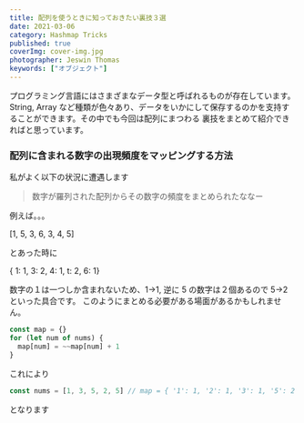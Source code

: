 ```yaml
---
title: 配列を使うときに知っておきたい裏技３選
date: 2021-03-06
category: Hashmap Tricks
published: true
coverImg: cover-img.jpg
photographer: Jeswin Thomas
keywords: ["オブジェクト"]
---
```


プログラミング言語にはさまざまなデータ型と呼ばれるものが存在しています。String, Array など種類が色々あり、データをいかにして保存するのかを支持することができます。その中でも今回は配列にまつわる
裏技をまとめて紹介できればと思っています。

### 配列に含まれる数字の出現頻度をマッピングする方法

私がよく以下の状況に遭遇します

> 数字が羅列された配列からその数字の頻度をまとめられたななー

例えば。。。

[1, 5, 3, 6, 3, 4, 5]

とあった時に

{ 1: 1, 3: 2, 4: 1, t: 2, 6: 1}

数字の１は一つしか含まれないため、1->1, 逆に 5 の数字は２個あるので 5->2 といった具合です。
このようにまとめる必要がある場面があるかもしれません。

```js
const map = {}
for (let num of nums) {
  map[num] = ~~map[num] + 1
}
```

これにより

```js
const nums = [1, 3, 5, 2, 5] // map = { '1': 1, '2': 1, '3': 1, '5': 2 }
```

となります
